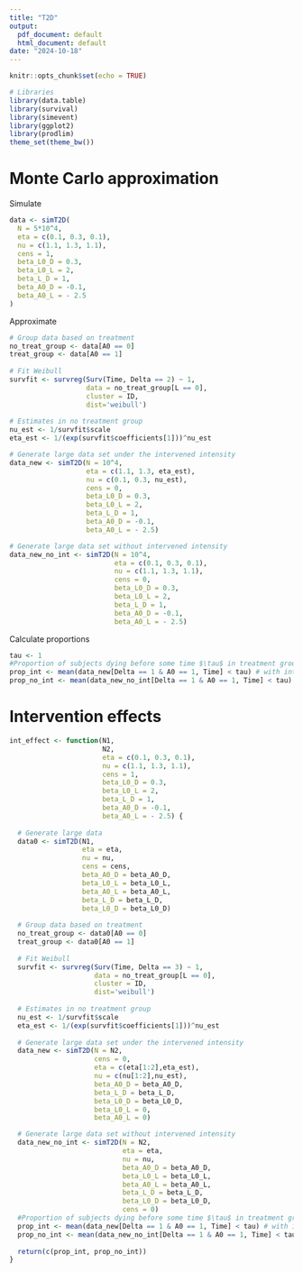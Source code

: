 ```yaml
---
title: "T2D"
output:
  pdf_document: default
  html_document: default
date: "2024-10-18"
---
```


```r
knitr::opts_chunk$set(echo = TRUE)
```


```r
# Libraries
library(data.table)
library(survival)
library(simevent)
library(ggplot2)
library(prodlim)
theme_set(theme_bw())
```

# Monte Carlo approximation

Simulate
```r
data <- simT2D(
  N = 5*10^4,
  eta = c(0.1, 0.3, 0.1),
  nu = c(1.1, 1.3, 1.1),
  cens = 1,
  beta_L0_D = 0.3,
  beta_L0_L = 2,
  beta_L_D = 1,
  beta_A0_D = -0.1,
  beta_A0_L = - 2.5
)
```
Approximate
```r
# Group data based on treatment
no_treat_group <- data[A0 == 0]
treat_group <- data[A0 == 1]
  
# Fit Weibull
survfit <- survreg(Surv(Time, Delta == 2) ~ 1, 
                   data = no_treat_group[L == 0], 
                   cluster = ID,
                   dist='weibull')
  
# Estimates in no treatment group
nu_est <- 1/survfit$scale
eta_est <- 1/(exp(survfit$coefficients[1]))^nu_est
```

```r
# Generate large data set under the intervened intensity 
data_new <- simT2D(N = 10^4, 
                   eta = c(1.1, 1.3, eta_est),
                   nu = c(0.1, 0.3, nu_est),
                   cens = 0,
                   beta_L0_D = 0.3,
                   beta_L0_L = 2,
                   beta_L_D = 1,
                   beta_A0_D = -0.1,
                   beta_A0_L = - 2.5)

# Generate large data set without intervened intensity
data_new_no_int <- simT2D(N = 10^4,
                          eta = c(0.1, 0.3, 0.1),
                          nu = c(1.1, 1.3, 1.1),
                          cens = 0,
                          beta_L0_D = 0.3,
                          beta_L0_L = 2,
                          beta_L_D = 1,
                          beta_A0_D = -0.1,
                          beta_A0_L = - 2.5)
```

Calculate proportions
```r
tau <- 1
#Proportion of subjects dying before some time $\tau$ in treatment group
prop_int <- mean(data_new[Delta == 1 & A0 == 1, Time] < tau) # with intervention
prop_no_int <- mean(data_new_no_int[Delta == 1 & A0 == 1, Time] < tau) # without intervention
```


# Intervention effects

```r
int_effect <- function(N1, 
                       N2, 
                       eta = c(0.1, 0.3, 0.1),
                       nu = c(1.1, 1.3, 1.1),
                       cens = 1,
                       beta_L0_D = 0.3,
                       beta_L0_L = 2,
                       beta_L_D = 1,
                       beta_A0_D = -0.1,
                       beta_A0_L = - 2.5) {
  
  # Generate large data
  data0 <- simT2D(N1, 
                  eta = eta, 
                  nu = nu,
                  cens = cens,
                  beta_A0_D = beta_A0_D, 
                  beta_L0_L = beta_L0_L, 
                  beta_A0_L = beta_A0_L, 
                  beta_L_D = beta_L_D, 
                  beta_L0_D = beta_L0_D)
  
  # Group data based on treatment
  no_treat_group <- data0[A0 == 0]
  treat_group <- data0[A0 == 1]
  
  # Fit Weibull
  survfit <- survreg(Surv(Time, Delta == 3) ~ 1, 
                     data = no_treat_group[L == 0], 
                     cluster = ID,
                     dist='weibull')
  
  # Estimates in no treatment group
  nu_est <- 1/survfit$scale
  eta_est <- 1/(exp(survfit$coefficients[1]))^nu_est
  
  # Generate large data set under the intervened intensity 
  data_new <- simT2D(N = N2, 
                     cens = 0,
                     eta = c(eta[1:2],eta_est),
                     nu = c(nu[1:2],nu_est),
                     beta_A0_D = beta_A0_D, 
                     beta_L_D = beta_L_D, 
                     beta_L0_D = beta_L0_D,
                     beta_L0_L = 0,
                     beta_A0_L = 0)

  # Generate large data set without intervened intensity
  data_new_no_int <- simT2D(N = N2, 
                            eta = eta, 
                            nu = nu,
                            beta_A0_D = beta_A0_D, 
                            beta_L0_L = beta_L0_L, 
                            beta_A0_L = beta_A0_L, 
                            beta_L_D = beta_L_D, 
                            beta_L0_D = beta_L0_D,
                            cens = 0)
  #Proportion of subjects dying before some time $\tau$ in treatment group
  prop_int <- mean(data_new[Delta == 1 & A0 == 1, Time] < tau) # with intervention
  prop_no_int <- mean(data_new_no_int[Delta == 1 & A0 == 1, Time] < tau) # without intervention
  
  return(c(prop_int, prop_no_int))
}
```


